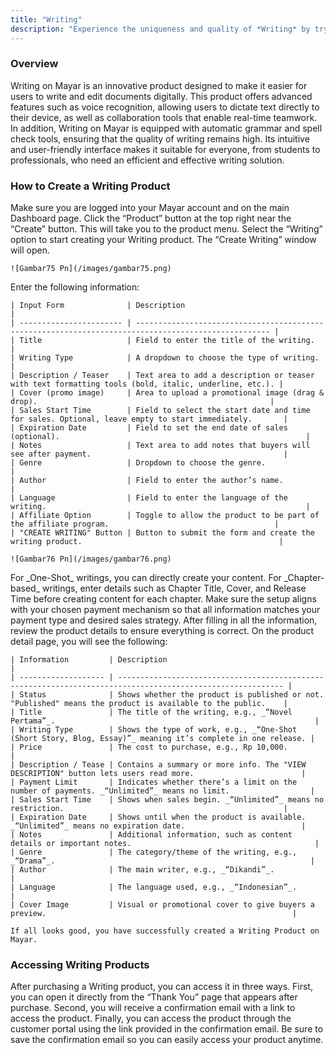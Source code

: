```yaml
---
title: "Writing"
description: "Experience the uniqueness and quality of *Writing* by trying our product today!"
---
```


### Overview

Writing on Mayar is an innovative product designed to make it easier for users to write and edit documents digitally. This product offers advanced features such as voice recognition, allowing users to dictate text directly to their device, as well as collaboration tools that enable real-time teamwork. In addition, Writing on Mayar is equipped with automatic grammar and spell check tools, ensuring that the quality of writing remains high. Its intuitive and user-friendly interface makes it suitable for everyone, from students to professionals, who need an efficient and effective writing solution.

### How to Create a Writing Product

<Steps>
  <Step title="Go to Dashboard">
    Make sure you are logged into your Mayar account and on the main Dashboard page.
  </Step>
  <Step title="Access the Product Menu">
    Click the “Product” button at the top right near the “Create” button. This will take you to the product menu.
  </Step>
  <Step title="Choose Product Type">
    Select the “Writing” option to start creating your Writing product. The “Create Writing” window will open.

    ![Gambar75 Pn](/images/gambar75.png)
  </Step>
  <Step title="Fill in Product Details">
    Enter the following information:

    | Input Form              | Description                                                                                          |
    | ----------------------- | ---------------------------------------------------------------------------------------------------- |
    | Title                   | Field to enter the title of the writing.                                                             |
    | Writing Type            | A dropdown to choose the type of writing.                                                            |
    | Description / Teaser    | Text area to add a description or teaser with text formatting tools (bold, italic, underline, etc.). |
    | Cover (promo image)     | Area to upload a promotional image (drag & drop).                                                    |
    | Sales Start Time        | Field to select the start date and time for sales. Optional, leave empty to start immediately.       |
    | Expiration Date         | Field to set the end date of sales (optional).                                                       |
    | Notes                   | Text area to add notes that buyers will see after payment.                                           |
    | Genre                   | Dropdown to choose the genre.                                                                        |
    | Author                  | Field to enter the author’s name.                                                                    |
    | Language                | Field to enter the language of the writing.                                                          |
    | Affiliate Option        | Toggle to allow the product to be part of the affiliate program.                                     |
    | "CREATE WRITING" Button | Button to submit the form and create the writing product.                                            |

    ![Gambar76 Pn](/images/gambar76.png)
  </Step>
  <Step title="Content Creation">
    For _One-Shot_ writings, you can directly create your content. For _Chapter-based_ writings, enter details such as Chapter Title, Cover, and Release Time before creating content for each chapter. Make sure the setup aligns with your chosen payment mechanism so that all information matches your payment type and desired sales strategy.
  </Step>
  <Step title="Review and Finish">
    After filling in all the information, review the product details to ensure everything is correct. On the product detail page, you will see the following:

    | Information         | Description                                                                                                 |
    | ------------------- | ----------------------------------------------------------------------------------------------------------- |
    | Status              | Shows whether the product is published or not. "Published" means the product is available to the public.    |
    | Title               | The title of the writing, e.g., _“Novel Pertama”_.                                                          |
    | Writing Type        | Shows the type of work, e.g., _“One-Shot (Short Story, Blog, Essay)”_ meaning it’s complete in one release. |
    | Price               | The cost to purchase, e.g., Rp 10,000.                                                                      |
    | Description / Tease | Contains a summary or more info. The "VIEW DESCRIPTION" button lets users read more.                        |
    | Payment Limit       | Indicates whether there’s a limit on the number of payments. _“Unlimited”_ means no limit.                  |
    | Sales Start Time    | Shows when sales begin. _“Unlimited”_ means no restriction.                                                 |
    | Expiration Date     | Shows until when the product is available. _“Unlimited”_ means no expiration date.                          |
    | Notes               | Additional information, such as content details or important notes.                                         |
    | Genre               | The category/theme of the writing, e.g., _“Drama”_.                                                         |
    | Author              | The main writer, e.g., _“Dikandi”_.                                                                         |
    | Language            | The language used, e.g., _“Indonesian”_.                                                                    |
    | Cover Image         | Visual or promotional cover to give buyers a preview.                                                       |

    If all looks good, you have successfully created a Writing Product on Mayar.
  </Step>
</Steps>

### Accessing Writing Products

After purchasing a Writing product, you can access it in three ways. First, you can open it directly from the “Thank You” page that appears after purchase. Second, you will receive a confirmation email with a link to access the product. Finally, you can access the product through the customer portal using the link provided in the confirmation email. Be sure to save the confirmation email so you can easily access your product anytime.